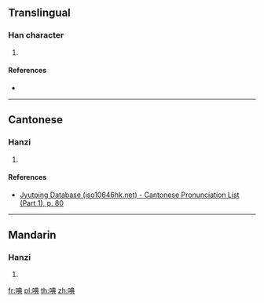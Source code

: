 {{character info/new}}
==Translingual==

===Han character===
{{Han char|rn=30|rad=口|as=08|sn=11|four=|canj=RTBC|ids=⿰口典}}

# {{defn|Han|sort=口08}}

====References====
* {{Han ref|kx=0194.060|dkj=03777|dj=0414.130|hdz=10640.070|uh=553A|ud=21818}}

----

==Cantonese==

===Hanzi===
{{yue-hanzi|jyut=[[tin2]]|y=tin2}}

# {{defn|lang=yue|sort=口08}}

====References====
* [http://www.iso10646hk.net/jp/document/download.jsp Jyutping Database (iso10646hk.net) - Cantonese Pronunciation List (Part 1), p. 80]

----

==Mandarin==

===Hanzi===
{{cmn-hanzi|pin=[[tiǎn]] ([[tian3]])|wg=t'ien<sup>3</sup>}}

# {{defn|lang=cmn|sort=口08}}

[[fr:唺]]
[[pl:唺]]
[[th:唺]]
[[zh:唺]]